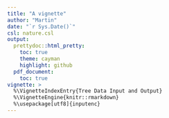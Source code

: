 ```yaml
---
title: "A vignette"
author: "Martin"
date: "`r Sys.Date()`"
csl: nature.csl
output: 
  prettydoc::html_pretty:
    toc: true
    theme: cayman
    highlight: github
  pdf_document:
    toc: true
vignette: >
  %\VignetteIndexEntry{Tree Data Input and Output}
  %\VignetteEngine{knitr::rmarkdown}
  %\usepackage[utf8]{inputenc}
---
```

